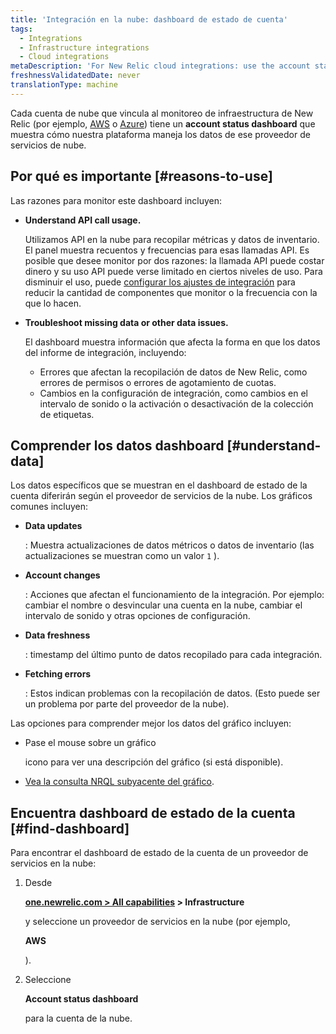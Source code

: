 ```yaml
---
title: 'Integración en la nube: dashboard de estado de cuenta'
tags:
  - Integrations
  - Infrastructure integrations
  - Cloud integrations
metaDescription: 'For New Relic cloud integrations: use the account status dashboard to understand how your cloud service is using APIs and transmitting data.'
freshnessValidatedDate: never
translationType: machine
---
```


Cada cuenta de nube que vincula al monitoreo de infraestructura de New Relic (por ejemplo, [AWS](/docs/integrations/amazon-integrations/get-started/connect-aws-infrastructure) o [Azure](/docs/integrations/microsoft-azure-integrations/getting-started/introduction-azure-monitoring-integrations)) tiene un <DNT>**account status dashboard**</DNT> que muestra cómo nuestra plataforma maneja los datos de ese proveedor de servicios de nube.

## Por qué es importante [#reasons-to-use]

Las razones para monitor este dashboard incluyen:

* <DNT>**Understand API call usage.**</DNT>

  Utilizamos API en la nube para recopilar métricas y datos de inventario. El panel muestra recuentos y frecuencias para esas llamadas API. Es posible que desee monitor por dos razones: la llamada API puede costar dinero y su uso API puede verse limitado en ciertos niveles de uso. Para disminuir el uso, puede [configurar los ajustes de integración](/docs/integrations/new-relic-integrations/getting-started/configure-polling-frequency-data-collection-cloud-integrations) para reducir la cantidad de componentes que monitor o la frecuencia con la que lo hacen.

* <DNT>**Troubleshoot missing data or other data issues.**</DNT>

  El dashboard muestra información que afecta la forma en que los datos del informe de integración, incluyendo:

  * Errores que afectan la recopilación de datos de New Relic, como errores de permisos o errores de agotamiento de cuotas.
  * Cambios en la configuración de integración, como cambios en el intervalo de sonido o la activación o desactivación de la colección de etiquetas.

## Comprender los datos dashboard [#understand-data]

Los datos específicos que se muestran en el dashboard de estado de la cuenta diferirán según el proveedor de servicios de la nube. Los gráficos comunes incluyen:

* <DNT>**Data updates**</DNT>

  : Muestra actualizaciones de datos métricos o datos de inventario (las actualizaciones se muestran como un valor `1` ).

* <DNT>**Account changes**</DNT>

  : Acciones que afectan el funcionamiento de la integración. Por ejemplo: cambiar el nombre o desvincular una cuenta en la nube, cambiar el intervalo de sonido y otras opciones de configuración.

* <DNT>**Data freshness**</DNT>

  : timestamp del último punto de datos recopilado para cada integración.

* <DNT>**Fetching errors**</DNT>

  : Estos indican problemas con la recopilación de datos. (Esto puede ser un problema por parte del proveedor de la nube).

Las opciones para comprender mejor los datos del gráfico incluyen:

* Pase el mouse sobre un gráfico

  <Icon name="fe-help-circle"/>

  icono para ver una descripción del gráfico (si está disponible).

* [Vea la consulta NRQL subyacente del gráfico](/docs/new-relic-solutions/new-relic-one/introduction-new-relic-platform).

## Encuentra dashboard de estado de la cuenta [#find-dashboard]

Para encontrar el dashboard de estado de la cuenta de un proveedor de servicios en la nube:

1. Desde

   <DNT>**[one.newrelic.com > All capabilities](https://one.newrelic.com/all-capabilities) > Infrastructure**</DNT>

   y seleccione un proveedor de servicios en la nube (por ejemplo,

   <DNT>**AWS**</DNT>

   ).

2. Seleccione

   <DNT>**Account status dashboard**</DNT>

   para la cuenta de la nube.